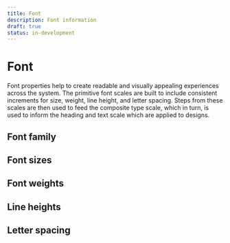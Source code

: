 ```yaml
---
title: Font
description: Font information
draft: true
status: in-development
---
```


# Font

Font properties help to create readable and visually appealing experiences across the system. The primitive font scales are built to include consistent increments for size, weight, line height, and letter spacing. Steps from these scales are then used to feed the composite type scale, which in turn, is used to inform the heading and text scale which are applied to designs.

## Font family

<FontFamilyTable />

## Font sizes

<FontSizeTable />

## Font weights

<FontWeightTable />

## Line heights

<LineHeightTable />

## Letter spacing

<LetterSpacingTable />
